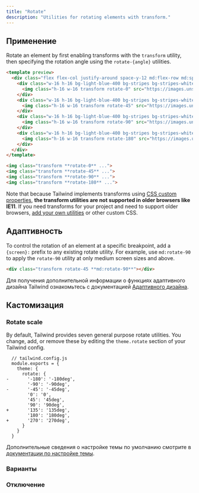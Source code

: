```yaml
---
title: "Rotate"
description: "Utilities for rotating elements with transform."
---
```




## Применение

Rotate an element by first enabling transforms with the `transform` utility, then specifying the rotation angle using the `rotate-{angle}` utilities.

```html lightBlue
<template preview>
  <div class="flex flex-col justify-around space-y-12 md:flex-row md:space-y-0 md:space-x-12">
    <div class="w-16 h-16 bg-light-blue-400 bg-stripes bg-stripes-white">
      <img class="h-16 w-16 transform rotate-0" src="https://images.unsplash.com/photo-1472099645785-5658abf4ff4e?ixlib=rb-1.2.1&ixid=eyJhcHBfaWQiOjEyMDd9&auto=format&fit=facearea&facepad=2&w=256&h=256&q=80">
    </div>
    <div class="w-16 h-16 bg-light-blue-400 bg-stripes bg-stripes-white">
      <img class="h-16 w-16 transform rotate-45" src="https://images.unsplash.com/photo-1472099645785-5658abf4ff4e?ixlib=rb-1.2.1&ixid=eyJhcHBfaWQiOjEyMDd9&auto=format&fit=facearea&facepad=2&w=256&h=256&q=80">
    </div>
    <div class="w-16 h-16 bg-light-blue-400 bg-stripes bg-stripes-white">
      <img class="h-16 w-16 transform rotate-90" src="https://images.unsplash.com/photo-1472099645785-5658abf4ff4e?ixlib=rb-1.2.1&ixid=eyJhcHBfaWQiOjEyMDd9&auto=format&fit=facearea&facepad=2&w=256&h=256&q=80">
    </div>
    <div class="w-16 h-16 bg-light-blue-400 bg-stripes bg-stripes-white">
      <img class="h-16 w-16 transform rotate-180" src="https://images.unsplash.com/photo-1472099645785-5658abf4ff4e?ixlib=rb-1.2.1&ixid=eyJhcHBfaWQiOjEyMDd9&auto=format&fit=facearea&facepad=2&w=256&h=256&q=80">
    </div>
  </div>
</template>

<img class="transform **rotate-0** ...">
<img class="transform **rotate-45** ...">
<img class="transform **rotate-90** ...">
<img class="transform **rotate-180** ...">
```

Note that because Tailwind implements transforms using [CSS custom properties](https://developer.mozilla.org/en-US/docs/Web/CSS/Using_CSS_custom_properties), **the transform utilities are not supported in older browsers like IE11**. If you need transforms for your project and need to support older browsers, [add your own utilities](/docs/adding-new-utilities) or other custom CSS.

## Адаптивность

To control the rotation of an element at a specific breakpoint, add a `{screen}:` prefix to any existing rotate utility. For example, use `md:rotate-90` to apply the `rotate-90` utility at only medium screen sizes and above.

```html
<div class="transform rotate-45 **md:rotate-90**"></div>
```

Для получения дополнительной информации о функциях адаптивного дизайна Tailwind ознакомьтесь с документацией [Адаптивного дизайна](/docs/responsive-design).

## Кастомизация

### Rotate scale

By default, Tailwind provides seven general purpose rotate utilities. You change, add, or remove these by editing the `theme.rotate` section of your Tailwind config.

```diff-js
  // tailwind.config.js
  module.exports = {
    theme: {
      rotate: {
-       '-180': '-180deg',
        '-90': '-90deg',
-       '-45': '-45deg',
        '0': '0',
        '45': '45deg',
        '90': '90deg',
+       '135': '135deg',
        '180': '180deg',
+       '270': '270deg',
      }
    }
  }
```

Дополнительные сведения о настройке темы по умолчанию смотрите в [документации по настройке темы](/docs/theme#customizing-the-default-theme).

### Варианты

<Variants plugin="rotate" />

### Отключение

<Disabling plugin="rotate" />

